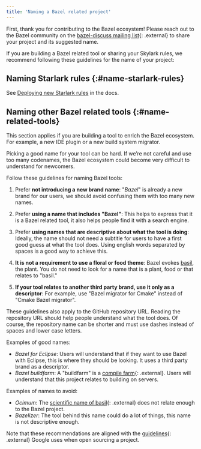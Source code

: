 ```yaml
---
title: 'Naming a Bazel related project'
---
```


First, thank you for contributing to the Bazel ecosystem! Please reach out to
the Bazel community on the
[bazel-discuss mailing list](https://groups.google.com/forum/#!forum/bazel-discuss
){: .external} to share your project and its suggested name.

If you are building a Bazel related tool or sharing your Skylark rules,
we recommend following these guidelines for the name of your project:

## Naming Starlark rules {:#name-starlark-rules}

See [Deploying new Starlark rules](/versions/8.3.0/rules/deploying)
in the docs.

## Naming other Bazel related tools {:#name-related-tools}

This section applies if you are building a tool to enrich the Bazel ecosystem.
For example, a new IDE plugin or a new build system migrator.

Picking a good name for your tool can be hard. If we’re not careful and use too
many codenames, the Bazel ecosystem could become very difficult to understand
for newcomers.

Follow these guidelines for naming Bazel tools:

1. Prefer **not introducing a new brand name**: "*Bazel*" is already a new brand
for our users, we should avoid confusing them with too many new names.

2. Prefer **using a name that includes "Bazel"**: This helps to express that it
is a Bazel related tool, it also helps people find it with a search engine.

3. Prefer **using names that are descriptive about what the tool is doing**:
Ideally, the name should not need a subtitle for users to have a first good
guess at what the tool does. Using english words separated by spaces is a good
way to achieve this.

4. **It is not a requirement to use a floral or food theme**: Bazel evokes
[basil](https://en.wikipedia.org/wiki/Basil), the plant. You do not need to
look for a name that is a plant, food or that relates to "basil."

5. **If your tool relates to another third party brand, use it only as a
descriptor**: For example, use "Bazel migrator for Cmake" instead of
"Cmake Bazel migrator".

These guidelines also apply to the GitHub repository URL. Reading the repository
URL should help people understand what the tool does. Of course, the repository
name can be shorter and must use dashes instead of spaces and lower case letters.

Examples of good names:

* *Bazel for Eclipse*: Users will understand that if they want to use Bazel
  with Eclipse, this is where they should be looking. It uses a third party brand
  as a descriptor.
* *Bazel buildfarm*: A "buildfarm" is a
  [compile farm](https://en.wikipedia.org/wiki/Compile_farm){: .external}. Users
  will understand that this project relates to building on servers.

Examples of names to avoid:

* *Ocimum*: The [scientific name of basil](https://en.wikipedia.org/wiki/Ocimum){: .external}
  does not relate enough to the Bazel project.
* *Bazelizer*: The tool behind this name could do a lot of things, this name is
   not descriptive enough.

Note that these recommendations are aligned with the
[guidelines](https://opensource.google.com/docs/releasing/preparing/#name){: .external}
Google uses when open sourcing a project.
